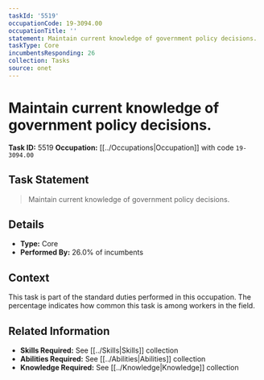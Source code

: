```yaml
---
taskId: '5519'
occupationCode: 19-3094.00
occupationTitle: ''
statement: Maintain current knowledge of government policy decisions.
taskType: Core
incumbentsResponding: 26
collection: Tasks
source: onet
---
```

# Maintain current knowledge of government policy decisions.

**Task ID:** 5519
**Occupation:** [[../Occupations|Occupation]] with code `19-3094.00`

## Task Statement

> Maintain current knowledge of government policy decisions.

## Details

- **Type:** Core
- **Performed By:** 26.0% of incumbents

## Context

This task is part of the standard duties performed in this occupation. The percentage indicates how common this task is among workers in the field.

## Related Information

- **Skills Required:** See [[../Skills|Skills]] collection
- **Abilities Required:** See [[../Abilities|Abilities]] collection
- **Knowledge Required:** See [[../Knowledge|Knowledge]] collection
